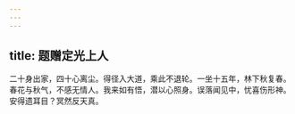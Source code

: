 ```yaml
---
---
---
```

title: 题赠定光上人
---



二十身出家，四十心离尘。得径入大道，乘此不退轮。一坐十五年，林下秋复春。春花与秋气，不感无情人。我来如有悟，潜以心照身。误落闻见中，忧喜伤形神。安得遗耳目？冥然反天真。